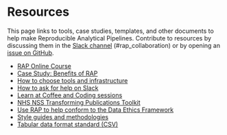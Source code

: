 # Resources

This page links to tools, case studies, templates, and other documents to help
make Reproducible Analytical Pipelines. Contribute to resources by discussing
them in the [Slack
channel](https://govdatascience.slack.com/messages/C6H22U3H9/)
(#rap_collaboration) or by opening an [issue on
GitHub](https://github.com/ukgovdatascience/rap-website/issues).

::: {.unbulleted-list}
* [RAP Online Course](https://www.udemy.com/reproducible-analytical-pipelines/)
* [Case Study: Benefits of RAP](resource-case-study-benefits-2017.html)
* [How to choose tools and infrastructure](https://www.gov.uk/guidance/choose-tools-and-infrastructure-to-make-better-use-of-your-data)
* [How to ask for help on Slack](resource-ask-for-help-on-slack.html)
* [Learn at Coffee and Coding sessions](resource-coffee-and-coding.html)
* [NHS NSS Transforming Publications Toolkit](resource-nhs-nss-transforming-publications-toolkit.html)
* [Use RAP to help conform to the Data Ethics Framework](https://www.gov.uk/guidance/5-use-robust-practices-and-work-within-your-skillset#reproducibility)
* [Style guides and methodologies](resource-style-guides.html)
* [Tabular data format standard (CSV)](https://www.gov.uk/government/publications/recommended-open-standards-for-government/tabular-data-standard)
:::
